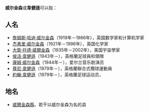 '''威尔金森'''或'''韋健遜'''可以指：

==人名==
*[[詹姆斯·哈迪·威尔金森|詹姆斯·哈迪·威尔金森]]（1919年－1986年），英国数学家和计算机学家
*[[杰弗里·威尔金森|杰弗里·威尔金森]]（1921年－1996年），英国化学家
*[[大衛·托德·威爾金森|大衛·托德·威爾金森]]（1935年－2002年），美国宇宙學家
*[[侯活·韋健遜|侯活·韋健遜]]（1943年－），英格蘭足球員和領隊
*[[康姆·威尔金森|康姆·威尔金森]]（1944年－），爱尔兰音乐剧演员
*[[尊尼·韋健遜|尊尼·韋健遜]]（1979年－），英格蘭聯合式欖球運動員
*[[約翰·韋健遜|約翰·韋健遜]]（1979年－），英格蘭足球运动员，

==地名==
*[[威爾金森縣|威爾金森縣]]，若干以威尔金森为名的县

{{Disambig|Cat=四字消歧义}}
